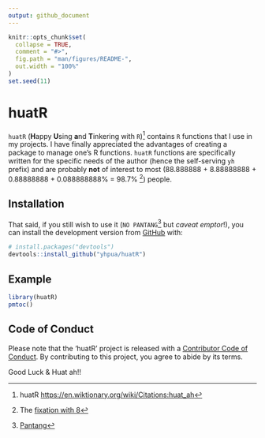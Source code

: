 ```yaml
---
output: github_document
---
```


<!-- README.md is generated from README.Rmd. Please edit that file -->

```r
knitr::opts_chunk$set(
  collapse = TRUE,
  comment = "#>",
  fig.path = "man/figures/README-",
  out.width = "100%"
)
set.seed(11)
```

# huatR

`huatR` (**H**appy **U**sing **a**nd **T**inkering with `R`)[^1] contains `R` functions that I use in my projects. I have finally appreciated the advantages of creating a package to manage one's R functions. `huatR` functions are specifically written for the specific needs of the author (hence the self-serving `yh` prefix) and are probably **not** of interest to most (88.888888 + 8.88888888 + 0.88888888 + 0.088888888% = 98.7% [^2])  people. 


[^1]: huatR <https://en.wiktionary.org/wiki/Citations:huat_ah>
[^2]: The [fixation with 8](https://en.wikipedia.org/wiki/Chinese_numerology#Eight)

## Installation
That said, if you still wish to use it (`NO PANTANG`[^3] but *caveat emptor*!), you can install the development version from [GitHub](https://github.com/) with:

[^3]: [Pantang](https://en.wiktionary.org/wiki/pantang)

``` r
# install.packages("devtools")
devtools::install_github("yhpua/huatR")
```

## Example

```r
library(huatR)
pmtoc()
```

## Code of Conduct

Please note that the 'huatR' project is released with a [Contributor Code of Conduct](.github/CODE_OF_CONDUCT.md). By contributing to this project, you agree to abide by its terms.

Good Luck & Huat ah!!

